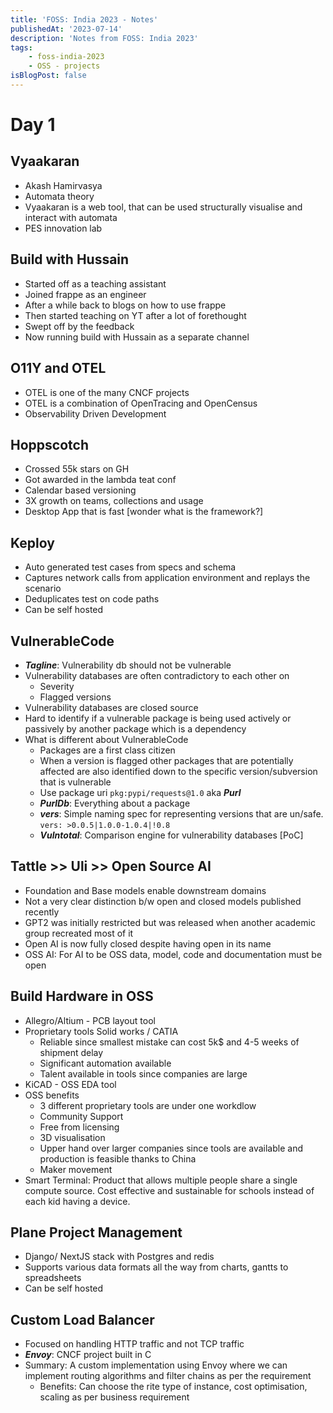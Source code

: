 ```yaml
---
title: 'FOSS: India 2023 - Notes'
publishedAt: '2023-07-14'
description: 'Notes from FOSS: India 2023'
tags:
    - foss-india-2023
    - OSS - projects
isBlogPost: false
---
```


# Day 1

## Vyaakaran
- Akash Hamirvasya
- Automata theory
- Vyaakaran is a web tool, that can be used structurally visualise and interact with automata 
- PES innovation lab

## Build with Hussain
- Started off as a teaching assistant
- Joined frappe as an engineer 
- After a while back to blogs on how to use frappe
- Then started teaching on YT after a lot of forethought 
- Swept off by the feedback
- Now running build with Hussain as a separate channel

## O11Y and OTEL
- OTEL is one of the many CNCF projects
- OTEL is a combination of OpenTracing and OpenCensus
- Observability Driven Development 

## Hoppscotch
- Crossed 55k stars on GH
- Got awarded in the lambda teat conf
- Calendar based versioning 
- 3X growth on teams, collections and usage
- Desktop App that is fast [wonder what is the framework?]

## Keploy
- Auto generated test cases from specs and schema
- Captures network calls from application environment and replays the scenario
- Deduplicates test on code paths
- Can be self hosted

## VulnerableCode
- ***Tagline***: Vulnerability db should not be vulnerable 
- Vulnerability databases are often contradictory to each other on 
  - Severity
  - Flagged versions
- Vulnerability databases are closed source 
- Hard to identify if a vulnerable package is being used actively or passively by another package which is a dependency 
- What is different about VulnerableCode
  - Packages are a first class citizen 
  - When a version is flagged other packages that are potentially affected are also identified down to the specific version/subversion that is vulnerable 
  - Use package uri `pkg:pypi/requests@1.0` aka ***Purl***
  - ***PurlDb***: Everything about a package
  - ***vers***: Simple naming spec for representing versions that are un/safe. `vers: >0.0.5|1.0.0-1.0.4|!0.8`
  - ***Vulntotal***: Comparison engine for vulnerability databases [PoC]

## Tattle >> Uli >> Open Source AI
- Foundation and Base models enable downstream domains
- Not a very clear distinction b/w open and closed models published recently 
- GPT2 was initially restricted but was released when another academic group recreated most of it
- Open AI is now fully closed despite having open in its name
- OSS AI: For AI to be OSS data, model, code and documentation must be open

## Build Hardware in OSS
- Allegro/Altium - PCB layout tool
- Proprietary tools Solid works / CATIA
  - Reliable since smallest mistake can cost 5k$ and 4-5 weeks of shipment delay
  - Significant automation available 
  - Talent available in tools since companies are large
- KiCAD - OSS EDA tool
- OSS benefits 
  - 3 different proprietary tools are under one workdlow
  - Community Support
  - Free from licensing 
  - 3D visualisation 
  - Upper hand over larger companies since tools are available and production is feasible thanks to China
  - Maker movement
- Smart Terminal: Product that allows multiple people share a single compute source. Cost effective and sustainable for schools instead of each kid having a device. 

## Plane Project Management
- Django/ NextJS stack with Postgres and redis
- Supports various data formats all the way from charts, gantts to spreadsheets 
- Can be self hosted

## Custom Load Balancer
- Focused on handling HTTP traffic and not TCP traffic
- ***Envoy***: CNCF project built in C
- Summary: A custom implementation using Envoy where we can implement routing algorithms and filter chains as per the requirement
  - Benefits: Can choose the rite type of instance, cost optimisation, scaling as per business requirement
